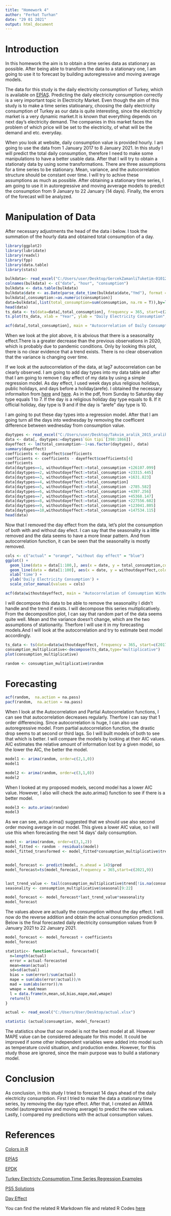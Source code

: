 ```yaml
---
title: "Homework 4"
author: "Ferhat Turhan"
date: "29 01 2021"
output: html_document
---
```

# Introduction

In this homework the aim is to obtain a time series data as stationary as possible. After being able to transform the data to a stationary one, I am going to use it to forecast by building autoregressive and moving average models. 

The data for this study is the daily electricity consumption of Turkey, which is available on [EPİAŞ](https://seffaflik.epias.com.tr/transparency/tuketim/gerceklesen-tuketim/gercek-zamanli-tuketim.xhtml). Predicting the daily electricity consumption correctly is a very important topic in Electricity Market. Even though the aim of this study is to make a time series statioanary, choosing the daily electricity consumption of Turkey as our data is quite interesting, since the electricity market is a very dynamic market.It is known that everything depends on next day's electricity demand. The companies in this market faces the problem of which price will be set to the electricity, of what will be the demand and etc. everyday. 

When you look at website, daily consumption value is provided hourly. I am going to use the data from 1 January 2017 to 8 January 2021. In this study I will predict the total daily consumption, therefore I need to make some manipulations to have a better usable data. After that I will try to obtain a stationaty data by using some transformations. There are three assumptions for a time series to be stationary. Mean, variance, and the autocorrelation structure should be constant over time. I will try to achive these assumptions as much as possible. After obtaining a stationary time series, I am going to use it in autoregressive and moving avverage models to predict the consumption from 9 January to 22 January (14 days). Finally, the errors of the forecast will be analyzed.

# Manipulation of Data

After necessary adjustments the head of the data i below. I took the summation of the hourly data and obtained total consumption of a day. 

```r
library(ggplot2)
library(lubridate)
library(readxl)
library(fpp)
library(data.table)
library(stats)

bulkdata<- read_excel("C:/Users/user/Desktop/GercekZamanliTuketim-01012017-08012021.xlsx")
colnames(bulkdata) <- c("date", "hour", "consumption")
bulkdata <- data.table(bulkdata)
bulkdata$date <- as.Date(parse_date_time(bulkdata$date,"Ymd"), format = "%Y-%m-%d")
bulkdata[,consumption:=as.numeric(consumption)]
data=bulkdata[,list(total_consumption=sum(consumption, na.rm = T)),by=list(date)]
head(data)
ts_data <- ts(data=data[,total_consumption], frequency = 365, start=c(2017,1,1))
ts.plot(ts_data, xlab = "Year", ylab = "Daily Electricity Consumption",main="Electricity Consumption(2017.1.1-2021.1.8)")

acf(data[,total_consumption], main = "Autocorrelation of Daily Consumption")
```

When we look at the plot above, it is abvious that there is a seasonality effect.There is a greater decrease than the previous observations in 2020, which is probably due to pandemic conditions. Only by looking this plot, there is no clear evidence that a trend exists. There is no clear observation that the variance is changing over time.

If we look at the autocorrelation of the data, at lag7 autocorrelation can be clearly observed. I am going to add day types into my data table and after that I am going to remove t day effect of my data by using a simple regression model. As day effect, I used week days plus religious holidays, public holidays, and days before a holiday(arefe). I obtained the necessary informaiton from [here](https://bu-ie-360.github.io/fall20-ferhatturhan/files/electricity_demand_forecasting) and [here](https://www.epdk.gov.tr/). As in the pdf, from Sunday to Saturday day type equals 1 to 7. If the day is a religious holiday day type equals to 8. If it official holiday, day type is 9 and if the day is "arefe" day type is 10. 

I am going to put these day types into a regression model. After that I am going turn all the days into wednesday by removing the coefficent difference between wednesday from consumption value. 

```r
daytypes <- read_excel("C:/Users/user/Desktop/Takvim_aralik_2015_aralik_2019_son.xlsx")
data <- data[, daytypes:=daytypes$`Gün tipi`[398:1866]]
dayeffect <- lm(total_consumption~-1+as.factor(daytypes), data)
summary(dayeffect)
coefficients <- dayeffect$coefficients
coefficients <- coefficients - dayeffect$coefficients[4]
coefficients
data[daytypes==1, withoutdayeffect:=total_consumption +126107.099]
data[daytypes==2, withoutdayeffect:=total_consumption +23315.445]
data[daytypes==3, withoutdayeffect:=total_consumption +1631.823]
data[daytypes==4, withoutdayeffect:=total_consumption]
data[daytypes==5, withoutdayeffect:=total_consumption -2785.582]
data[daytypes==6, withoutdayeffect:=total_consumption +4397.256]
data[daytypes==7, withoutdayeffect:=total_consumption +45368.147]
data[daytypes==8, withoutdayeffect:=total_consumption +227556.602]
data[daytypes==9, withoutdayeffect:=total_consumption +123041.805]
data[daytypes==10,withoutdayeffect:=total_consumption +147534.115]
head(data)
```

Now that I removed the day effect from the data, let's plot the consumption of both with and without day efect. I can say that the seasonality is a little removed and the data seems to have a more linear pattern. And from autocorrelation function, it can be seen that the seasonality is mostly removed.

```r
cols <- c("actual" = "orange", "without day effect" = "blue")
ggplot() + 
  geom_line(data = data[1:100,], aes(x = date, y = total_consumption,color = "actual")) +
  geom_line(data = data[1:100], aes(x = date, y = withoutdayeffect,color = "without day effect")) +
  xlab('time') +
  ylab('Daily Electricity Consumption') +
  scale_color_manual(values = cols)

acf(data$withoutdayeffect, main = "Autocorrelation of Consumption Without Day Effect")
```

I will decompose this data to be able to remove the seasonality I didn't handle and the trend if exists. I will decompose this series multiplicatively. From the decomposition plot, I can say that random part of the data seems quite well. Mean and the variance doesn't change, which are the two assumptions of stationarity. Therfore I will use it in my forecasting models.And I will look at the autocorrelation and try to estimate best model accordingly.

```r
ts_data <- ts(data=data$withoutdayeffect, frequency = 365, start=c(2017,1,1) )
consumption_multiplicative<-decompose(ts_data,type="multiplicative")
plot(consumption_multiplicative) 

random <- consumption_multiplicative$random

```

# Forecasting

```r

acf(random,  na.action = na.pass)
pacf(random,  na.action = na.pass)

```

When I look at the Autocorrelation and Partial Autocorrelation functions, I can see that autocorrelation decreases regularly. Therfore I can say that 1 order differencing. Since autocorrelation is huge, I can also use autoregressive model. From partial autocorrelation function, the drastic drop seems to at second or third lags. So I will built models of both to see that which is better. I will compare the models by looking at their AIC values. AIC estimates the relative amount of information lost by a given model, so the lower the AIC, the better the model.

```r
model1 <- arima(random, order=c(2,1,0))
model1

model2 <- arima(random, order=c(3,1,0))
model2
```

When I looked at my proposed models, second model has a lower AIC value. However, I also will check the auto.arima() function to see if there is a better model. 

```r
model3 <- auto.arima(random)
model3
```

As we can see, auto.arima() suggested that we should use also second order moving average in our model. This gives a lower AIC value, so I will use this when forecasting the next 14 days' daily consumption.

```r
model <- arima(random, order=c(3,1,2))
model_fitted <- random - residuals(model)
model_fitted_transformed <- model_fitted*consumption_multiplicative$trend*consumption_multiplicative$seasonal


model_forecast <- predict(model, n.ahead = 14)$pred
model_forecast=ts(model_forecast,frequency = 365,start=c(2021,9))


last_trend_value <- tail(consumption_multiplicative$trend[!is.na(consumption_multiplicative$trend)],1)
seasonality <- consumption_multiplicative$seasonal[9:22]

model_forecast <- model_forecast*last_trend_value*seasonality
model_forecast

```
The values above are actually the consumption without the day effect. I will now do the reverse addition and obtain the actual consumption predictions. Below is the final forecasted daily electricity consumption values from 9 January 2021 to 22 January 2021.

```r
model_forecast <- model_forecast + coefficients
model_forecast

statistic<- function(actual, forecasted){
  n=length(actual)
  error = actual-forecasted
  mean=mean(actual)
  sd=sd(actual)
  bias = sum(error)/sum(actual)
  mape = sum(abs(error/actual))/n
  mad = sum(abs(error))/n
  wmape = mad/mean
  l = data.frame(n,mean,sd,bias,mape,mad,wmape)
  return(l)
}

actual <- read_excel("C:/Users/User/Desktop/actual.xlsx")

statistic (actual$consumption, model_forecast)
```

The statistics show that our model is not the best model at all. However MAPE value can be considered adequate for this model. It could be improved if some other independent variables were added into model such as temperature covid situation, and production endex. However, for this study those are ignored, since the main purpose was to build a stationary model.

# Conclusion

As conclusion, in this study I tried to forecast 14 days ahead of the daily electricity consumption. First I tried to make the data a stationary time series, by removing the day type effect. After that, I created an ARIMA model (autoregressive and moving average) to predict the new values. Lastly, I compared my predictions with the actual consumption values.

# References

[Colors in R](http://www.stat.columbia.edu/~tzheng/files/Rcolor.pdf)

[EPİAŞ](https://seffaflik.epias.com.tr/transparency/tuketim/gerceklesen-tuketim/gercek-zamanli-tuketim.xhtml)

[EPDK](https://www.epdk.gov.tr/)

[Turkey Electricty Consumption Time Series Regression Examples](https://moodle.boun.edu.tr/mod/resource/view.php?id=306376)

[PS5 Solutions](https://moodle.boun.edu.tr/mod/resource/view.php?id=321447)

[Day Effect](https://bu-ie-360.github.io/fall20-ferhatturhan/files/electricity_demand_forecasting)

You can find the related R Markdown file and related R Codes [here](https://bu-ie-360.github.io/fall20-ferhatturhan/files/hw4.Rmd)
